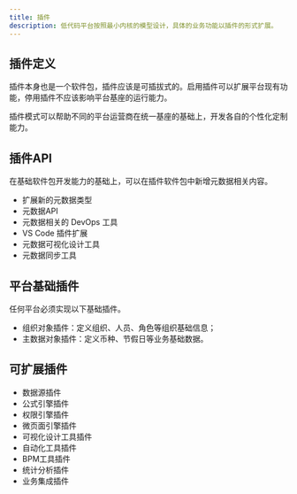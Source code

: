 ```yaml
---
title: 插件
description: 低代码平台按照最小内核的模型设计，具体的业务功能以插件的形式扩展。
---
```


## 插件定义

插件本身也是一个软件包，插件应该是可插拔式的。启用插件可以扩展平台现有功能，停用插件不应该影响平台基座的运行能力。

插件模式可以帮助不同的平台运营商在统一基座的基础上，开发各自的个性化定制能力。

## 插件API

在基础软件包开发能力的基础上，可以在插件软件包中新增元数据相关内容。

- 扩展新的元数据类型
- 元数据API
- 元数据相关的 DevOps 工具
- VS Code 插件扩展
- 元数据可视化设计工具
- 元数据同步工具

## 平台基础插件

任何平台必须实现以下基础插件。

- 组织对象插件：定义组织、人员、角色等组织基础信息；
- 主数据对象插件：定义币种、节假日等业务基础数据。

## 可扩展插件

- 数据源插件
- 公式引擎插件
- 权限引擎插件
- 微页面引擎插件
- 可视化设计工具插件
- 自动化工具插件
- BPM工具插件
- 统计分析插件
- 业务集成插件

